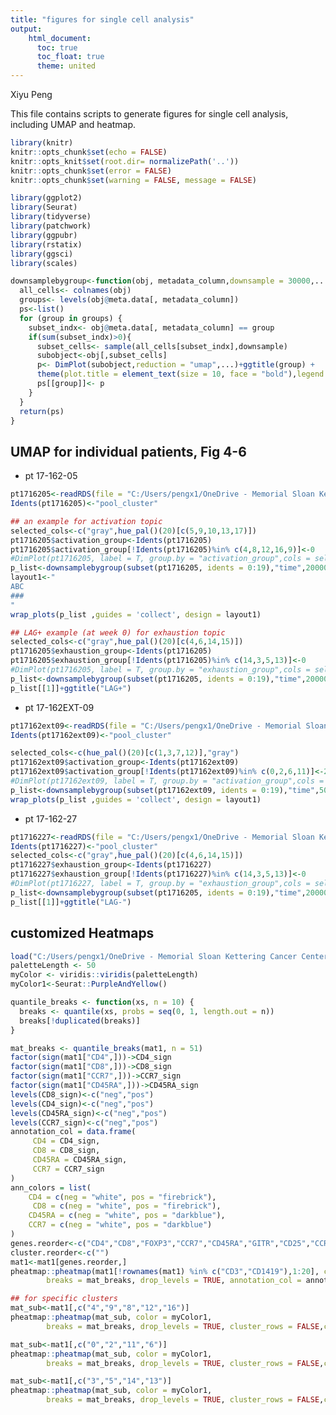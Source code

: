 ```yaml
---
title: "figures for single cell analysis"
output:
    html_document:
      toc: true
      toc_float: true 
      theme: united
---
```

Xiyu Peng

This file contains scripts to generate figures for single cell analysis, including UMAP and heatmap.

```r
library(knitr)
knitr::opts_chunk$set(echo = FALSE)
knitr::opts_knit$set(root.dir= normalizePath('..'))
knitr::opts_chunk$set(error = FALSE)
knitr::opts_chunk$set(warning = FALSE, message = FALSE) 
```

```r
library(ggplot2)
library(Seurat)
library(tidyverse)
library(patchwork)
library(ggpubr)
library(rstatix)
library(ggsci)
library(scales)
```

```r
downsamplebygroup<-function(obj, metadata_column,downsample = 30000,...){
  all_cells<- colnames(obj)
  groups<- levels(obj@meta.data[, metadata_column])
  ps<-list()
  for (group in groups) {
    subset_indx<- obj@meta.data[, metadata_column] == group
    if(sum(subset_indx)>0){
      subset_cells<- sample(all_cells[subset_indx],downsample)
      subobject<-obj[,subset_cells]
      p<- DimPlot(subobject,reduction = "umap",...)+ggtitle(group) +
      theme(plot.title = element_text(size = 10, face = "bold"),legend.position = "none")
      ps[[group]]<- p
    }
  }
  return(ps)
}
```



## UMAP for individual patients, Fig 4-6

* pt 17-162-05

```r
pt1716205<-readRDS(file = "C:/Users/pengx1/OneDrive - Memorial Sloan Kettering Cancer Center/Desktop/seurat_objects/seurat_pt17-162-05redo_v2.rds")
Idents(pt1716205)<-"pool_cluster"

## an example for activation topic
selected_cols<-c("gray",hue_pal()(20)[c(5,9,10,13,17)])
pt1716205$activation_group<-Idents(pt1716205)
pt1716205$activation_group[!Idents(pt1716205)%in% c(4,8,12,16,9)]<-0
#DimPlot(pt1716205, label = T, group.by = "activation_group",cols = selected_cols)
p_list<-downsamplebygroup(subset(pt1716205, idents = 0:19),"time",20000, group.by = "activation_group",cols = selected_cols,label = TRUE)
layout1<-"
ABC
###
"
wrap_plots(p_list ,guides = 'collect', design = layout1)
```

```r
## LAG+ example (at week 0) for exhaustion topic
selected_cols<-c("gray",hue_pal()(20)[c(4,6,14,15)])
pt1716205$exhaustion_group<-Idents(pt1716205)
pt1716205$exhaustion_group[!Idents(pt1716205)%in% c(14,3,5,13)]<-0
#DimPlot(pt1716205, label = T, group.by = "exhaustion_group",cols = selected_cols)
p_list<-downsamplebygroup(subset(pt1716205, idents = 0:19),"time",20000, group.by = "exhaustion_group",cols = selected_cols,label = TRUE)
p_list[[1]]+ggtitle("LAG+")
```

* pt 17-162EXT-09

```r
pt17162ext09<-readRDS(file = "C:/Users/pengx1/OneDrive - Memorial Sloan Kettering Cancer Center/Desktop/seurat_objects/seurat_pt17-162EXT-09redo_v2.rds")
Idents(pt17162ext09)<-"pool_cluster"

selected_cols<-c(hue_pal()(20)[c(1,3,7,12)],"gray")
pt17162ext09$activation_group<-Idents(pt17162ext09)
pt17162ext09$activation_group[!Idents(pt17162ext09)%in% c(0,2,6,11)]<-21
#DimPlot(pt17162ext09, label = T, group.by = "activation_group",cols = selected_cols)
p_list<-downsamplebygroup(subset(pt17162ext09, idents = 0:19),"time",5000, group.by = "activation_group",cols = selected_cols,label = TRUE)
wrap_plots(p_list ,guides = 'collect', design = layout1)
```

* pt 17-162-27

```r
pt1716227<-readRDS(file = "C:/Users/pengx1/OneDrive - Memorial Sloan Kettering Cancer Center/Desktop/seurat_objects/seurat_pt17-162-27redo_v2.rds")
Idents(pt1716227)<-"pool_cluster"
selected_cols<-c("gray",hue_pal()(20)[c(4,6,14,15)])
pt1716227$exhaustion_group<-Idents(pt1716227)
pt1716227$exhaustion_group[!Idents(pt1716227)%in% c(14,3,5,13)]<-0
#DimPlot(pt1716227, label = T, group.by = "exhaustion_group",cols = selected_cols)
p_list<-downsamplebygroup(subset(pt1716205, idents = 0:19),"time",20000, group.by = "exhaustion_group",cols = selected_cols,label = TRUE)
p_list[[1]]+ggtitle("LAG-")
```



## customized Heatmaps

```r
load("C:/Users/pengx1/OneDrive - Memorial Sloan Kettering Cancer Center/Desktop/seurat_objects/average_cluster_new.Rdata")
paletteLength <- 50
myColor <- viridis::viridis(paletteLength)
myColor1<-Seurat::PurpleAndYellow()

quantile_breaks <- function(xs, n = 10) {
  breaks <- quantile(xs, probs = seq(0, 1, length.out = n))
  breaks[!duplicated(breaks)]
}

mat_breaks <- quantile_breaks(mat1, n = 51)
factor(sign(mat1["CD4",]))->CD4_sign
factor(sign(mat1["CD8",]))->CD8_sign
factor(sign(mat1["CCR7",]))->CCR7_sign
factor(sign(mat1["CD45RA",]))->CD45RA_sign
levels(CD8_sign)<-c("neg","pos")
levels(CD4_sign)<-c("neg","pos")
levels(CD45RA_sign)<-c("neg","pos")
levels(CCR7_sign)<-c("neg","pos")
annotation_col = data.frame(
     CD4 = CD4_sign, 
     CD8 = CD8_sign,
     CD45RA = CD45RA_sign,
     CCR7 = CCR7_sign
)
ann_colors = list(
    CD4 = c(neg = "white", pos = "firebrick"),
     CD8 = c(neg = "white", pos = "firebrick"),
    CD45RA = c(neg = "white", pos = "darkblue"),
    CCR7 = c(neg = "white", pos = "darkblue") 
)
genes.reorder<-c("CD4","CD8","FOXP3","CCR7","CD45RA","GITR","CD25","CCR4","CD27","CD28","CD127","TBET","GZM-B","CD57","EOMES","LAG3","CXCR5","HLADR","KI67","TIM3","CD38","ICOS","CTLA4","PD1","TIGIT")
cluster.reorder<-c("")
mat1<-mat1[genes.reorder,]
pheatmap::pheatmap(mat1[!rownames(mat1) %in% c("CD3","CD1419"),1:20], color = myColor1, 
        breaks = mat_breaks, drop_levels = TRUE, annotation_col = annotation_col,annotation_colors = ann_colors,cluster_rows = FALSE)


```
```r
## for specific clusters
mat_sub<-mat1[,c("4","9","8","12","16")]
pheatmap::pheatmap(mat_sub, color = myColor1, 
        breaks = mat_breaks, drop_levels = TRUE, cluster_rows = FALSE,cluster_cols = FALSE)

mat_sub<-mat1[,c("0","2","11","6")]
pheatmap::pheatmap(mat_sub, color = myColor1, 
        breaks = mat_breaks, drop_levels = TRUE, cluster_rows = FALSE,cluster_cols = FALSE)

mat_sub<-mat1[,c("3","5","14","13")]
pheatmap::pheatmap(mat_sub, color = myColor1, 
        breaks = mat_breaks, drop_levels = TRUE, cluster_rows = FALSE,cluster_cols = FALSE)
```



